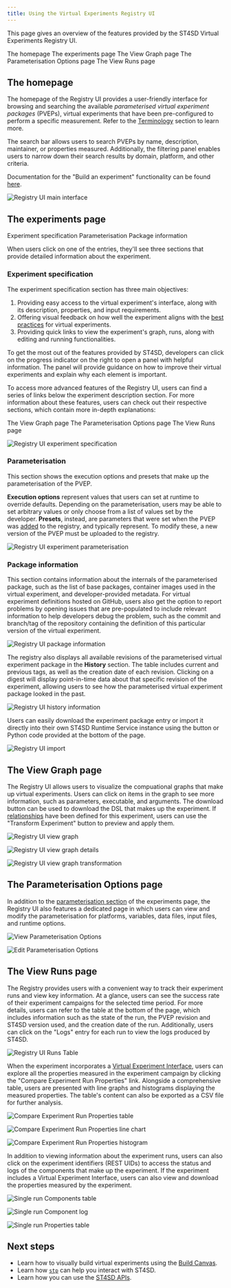 ```yaml
---
title: Using the Virtual Experiments Registry UI
---
```


<!--

  Copyright IBM Inc. All Rights Reserved.
  SPDX-License-Identifier: Apache-2.0

-->

<PageDescription>

This page gives an overview of the features provided by the ST4SD Virtual
Experiments Registry UI.

</PageDescription>

<AnchorLinks>
  <AnchorLink>The homepage</AnchorLink>
  <AnchorLink>The experiments page</AnchorLink>
  <AnchorLink>The View Graph page</AnchorLink>
  <AnchorLink>The Parameterisation Options page</AnchorLink>
  <AnchorLink>The View Runs page</AnchorLink>
</AnchorLinks>

## The homepage

The homepage of the Registry UI provides a user-friendly interface for browsing
and searching the available _parameterised virtual experiment packages_ (PVEPs),
virtual experiments that have been pre-configured to perform a specific
measurement. Refer to the [Terminology](/concepts#terminology) section to learn
more.

The search bar allows users to search PVEPs by name, description, maintainer, or
properties measured. Additionally, the filtering panel enables users to narrow
down their search results by domain, platform, and other criteria.

<InlineNotification>

Documentation for the "Build an experiment" functionality can be found
[here](/build-experiments-registry-ui).

</InlineNotification>

<Accordion>

  <AccordionItem title="View Screenshot">

![Registry UI main interface](../assets/images/using-the-ve-registry-ui/ve-registry-ui-main.png)

  </AccordionItem>

</Accordion>

## The experiments page

<AnchorLinks small>
  <AnchorLink>Experiment specification</AnchorLink>
  <AnchorLink>Parameterisation</AnchorLink>
  <AnchorLink>Package information</AnchorLink>
</AnchorLinks>

When users click on one of the entries, they'll see three sections that provide
detailed information about the experiment.

### Experiment specification

The experiment specification section has three main objectives:

1. Providing easy access to the virtual experiment's interface, along with its
   description, properties, and input requirements.
2. Offering visual feedback on how well the experiment aligns with the
   [best practices](/virtual-experiment-developer-best-practices) for virtual
   experiments.
3. Providing quick links to view the experiment's graph, runs, along with
   editing and running functionalities.

To get the most out of the features provided by ST4SD, developers can click on
the progress indicator on the right to open a panel with helpful information.
The panel will provide guidance on how to improve their virtual experiments and
explain why each element is important.

To access more advanced features of the Registry UI, users can find a series of
links below the experiment description section. For more information about these
features, users can check out their respective sections, which contain more
in-depth explanations:

<AnchorLinks small>
  <AnchorLink>The View Graph page</AnchorLink>
  <AnchorLink>The Parameterisation Options page</AnchorLink>
  <AnchorLink>The View Runs page</AnchorLink>
</AnchorLinks>

<Accordion>

  <AccordionItem title="View Screenshot">

![Registry UI experiment specification](../assets/images/using-the-ve-registry-ui/ve-registry-ui-experiment-specification.png)

  </AccordionItem>

</Accordion>

### Parameterisation

This section shows the execution options and presets that make up the
parameterisation of the PVEP.

**Execution options** represent values that users can set at runtime to override
defaults. Depending on the parameterisation, users may be able to set arbitrary
values or only choose from a list of values set by the developer. **Presets**,
instead, are parameters that were set when the PVEP was
[added](/creating-a-parameterised-package) to the registry, and typically
represent. To modify these, a new version of the PVEP must be uploaded to the
registry.

<Accordion>

  <AccordionItem title="View Screenshot">

![Registry UI experiment parameterisation](../assets/images/using-the-ve-registry-ui/ve-registry-ui-experiment-parameterisation.png)

  </AccordionItem>

</Accordion>

### Package information

This section contains information about the internals of the parameterised
package, such as the list of base packages, container images used in the virtual
experiment, and developer-provided metadata. For virtual experiment definitions
hosted on GitHub, users also get the option to report problems by opening issues
that are pre-populated to include relevant information to help developers debug
the problem, such as the commit and branch/tag of the repository containing the
definition of this particular version of the virtual experiment.

<Accordion>

  <AccordionItem title="View Screenshot">

![Registry UI package information](../assets/images/using-the-ve-registry-ui/ve-registry-ui-package-information.png)

  </AccordionItem>

</Accordion>

The registry also displays all available revisions of the parameterised virtual
experiment package in the **History** section. The table includes current and
previous tags, as well as the creation date of each revision. Clicking on a
digest will display point-in-time data about that specific revision of the
experiment, allowing users to see how the parameterised virtual experiment
package looked in the past.

<Accordion>

  <AccordionItem title="View Screenshot">

![Registry UI history information](../assets/images/using-the-ve-registry-ui/ve-registry-ui-history.png)

  </AccordionItem>

</Accordion>

Users can easily download the experiment package entry or import it directly
into their own ST4SD Runtime Service instance using the button or Python code
provided at the bottom of the page.

<Accordion>

  <AccordionItem title="View Screenshot">

![Registry UI import](../assets/images/using-the-ve-registry-ui/ve-registry-ui-import.png)

  </AccordionItem>

</Accordion>

## The View Graph page

The Registry UI allows users to visualize the compuational graphs that make up
virtual experiments. Users can click on items in the graph to see more
information, such as parameters, executable, and arguments. The download button
can be used to download the DSL that makes up the experiment. If
[relationships](/using-graph-relationships) have been defined for this
experiment, users can use the "Transform Experiment" button to preview and apply
them.

<Accordion>

  <AccordionItem title="View Screenshots">

<ImageGallery>
<ImageGalleryImage alt="View Graph UI" title="View Graph UI" col={4}>

![Registry UI view graph](../assets/images/using-the-ve-registry-ui/ve-registry-ui-view-graph.png)

</ImageGalleryImage>

<ImageGalleryImage  alt="View Graph UI details" title="View Graph UI details" col={4}>

![Registry UI view graph details](../assets/images/using-the-ve-registry-ui/ve-registry-ui-view-graph-details.png)

</ImageGalleryImage>

<ImageGalleryImage  alt="View Graph Apply Transformation" title="View Graph Apply Transformation" col={4}>

![Registry UI view graph transformation](../assets/images/using-the-ve-registry-ui/ve-registry-ui-view-graph-transformation.png)

</ImageGalleryImage>

</ImageGallery>

  </AccordionItem>

</Accordion>

## The Parameterisation Options page

In addition to the [parameterisation section](#parameterisation) of the
experiments page, the Registry UI also features a dedicated page in which users
can view and modify the parameterisation for platforms, variables, data files,
input files, and runtime options.

<Accordion>

  <AccordionItem title="View Screenshots">

<ImageGallery>
<ImageGalleryImage alt="View Parameterisation Options" title="View Parameterisation Options" col={4}>

![View Parameterisation Options](../assets/images/using-the-ve-registry-ui/ve-registry-ui-parameterisation-viewing.png)

</ImageGalleryImage>

<ImageGalleryImage alt="Edit Parameterisation Options" title="Edit Parameterisation Options" col={4}>

![Edit Parameterisation Options](../assets/images/using-the-ve-registry-ui/ve-registry-ui-parameterisation-editing.png)

</ImageGalleryImage>

</ImageGallery>

  </AccordionItem>

</Accordion>

## The View Runs page

The Registry provides users with a convenient way to track their experiment runs
and view key information. At a glance, users can see the success rate of their
experiment campaigns for the selected time period. For more details, users can
refer to the table at the bottom of the page, which includes information such as
the state of the run, the PVEP revision and ST4SD version used, and the creation
date of the run. Additionally, users can click on the "Logs" entry for each run
to view the logs produced by ST4SD.

<Accordion>

  <AccordionItem title="View Screenshot">

![Registry UI Runs Table](../assets/images/using-the-ve-registry-ui/ve-registry-ui-view-runs-table.png)

  </AccordionItem>

</Accordion>

When the experiment incorporates a
[Virtual Experiment Interface](/writing-a-virtual-experiment-interface/), users
can explore all the properties measured in the experiment campaign by clicking
the "Compare Experiment Run Properties" link. Alongside a comprehensive table,
users are presented with line graphs and histograms displaying the measured
properties. The table's content can also be exported as a CSV file for further
analysis.

<Accordion>

  <AccordionItem title="View Screenshots">

<ImageGallery>
<ImageGalleryImage alt="Compare Experiment Run Properties table" title="Compare Experiment Run Properties table" col={4}>

![Compare Experiment Run Properties table](../assets/images/using-the-ve-registry-ui/ve-registry-ui-view-runs-table-properties-table.png)

</ImageGalleryImage>

<ImageGalleryImage alt="Compare Experiment Run Properties line chart" title="Compare Experiment Run Properties line chart" col={4}>

![Compare Experiment Run Properties line chart](../assets/images/using-the-ve-registry-ui/ve-registry-ui-view-runs-table-properties-table-line-chart.png)

</ImageGalleryImage>

<ImageGalleryImage alt="Compare Experiment Run Properties histogram" title="Compare Experiment Run Properties histogram" col={4}>

![Compare Experiment Run Properties histogram](../assets/images/using-the-ve-registry-ui/ve-registry-ui-view-runs-table-properties-table-histogram.png)

</ImageGalleryImage>

</ImageGallery>

  </AccordionItem>

</Accordion>

In addition to viewing information about the experiment runs, users can also
click on the experiment identifiers (REST UIDs) to access the status and logs of
the components that make up the experiment. If the experiment includes a Virtual
Experiment Interface, users can also view and download the properties measured
by the experiment.

<Accordion>

  <AccordionItem title="View Screenshots">

<ImageGallery>
<ImageGalleryImage alt="Single run Components table" title="Single run Components table" col={4}>

![Single run Components table](../assets/images/using-the-ve-registry-ui/ve-registry-ui-view-runs-table-single-run-table.png)

</ImageGalleryImage>

<ImageGalleryImage alt="Single run Component log" title="Single run Component log" col={4}>

![Single run Component log](../assets/images/using-the-ve-registry-ui/ve-registry-ui-view-runs-table-single-run-component-log.png)

</ImageGalleryImage>

<ImageGalleryImage alt="Single run Properties table" title="Single run Properties table" col={4}>

![Single run Properties table](../assets/images/using-the-ve-registry-ui/ve-registry-ui-view-runs-table-single-run-properties.png)

</ImageGalleryImage>

</ImageGallery>

  </AccordionItem>

</Accordion>

## Next steps

- Learn how to visually build virtual experiments using the
  [Build Canvas](/build-experiments-registry-ui).
- Learn how [`stp`](/stp) can help you interact with ST4SD.
- Learn how you can use the [ST4SD APIs](/running-workflows-on-openshift).
